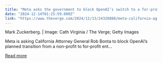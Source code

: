 ```yaml
---
title: "Meta asks the government to block OpenAI’s switch to a for-profit"
date: "2024-12-14T01:25:59.000Z"
link: "https://www.theverge.com/2024/12/13/24320880/meta-california-ag-letter-openai-non-profit-elon-musk"
---
```


Mark Zuckerberg. | Image: Cath Virginia / The Verge; Getty Images
    

  
Meta is asking California Attorney General Rob Bonta to block OpenAI’s planned transition from a non-profit to for-profit ent...

[Read more](https://www.theverge.com/2024/12/13/24320880/meta-california-ag-letter-openai-non-profit-elon-musk)
